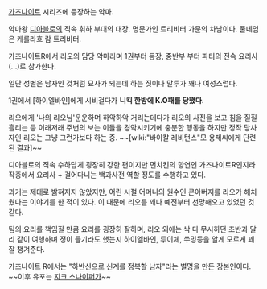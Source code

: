 [[가즈나이트]] 시리즈에 등장하는 악마.

악마왕 [[디아블로]]의 직속 휘하 부대의 대장. 명문가인 트리비터 가문의 차남이다. 풀네임은 케롤라흐 람 트리비터.

가즈나이트R에서 리오의 담당 악마라며 1권부터 등장, 중반부 부터 파티의 전속 요리사(...)로 참가한다.

일단 성별은 남자인 것처럼 묘사가 되는데 하는 짓이나 말투가 꽤나 여성스럽다.

1권에서 [하이엘바인]에게 시비걸다가 '''니킥 한방에 K.O패를 당했다'''.

리오에게 '나의 리오님'운운하며 하악하악 거리는데다가 리오의 사진을 보고 침을 질질 흘리는 등 이래저래 주변의 보는 이들을 경악시키기에 충분한 행동을 하지만 정작 당사자인 리오는 그냥 그런가보다 하는 중. ~~[wiki:"바이칼 레비턴스"모 용제씨에게 단련된 결과]~~

디아블로의 직속 수하답게 굉장히 강한 편이지만 먼치킨의 향연인 가즈나이트R인지라 작중에서 요리사 + 걸어다니는 백과사전 역할 정도를 수행하고 있다.

과거는 제대로 밝혀지지 않았지만, 어린 시절 어머니의 원수인 큰아버지를 리오가 해치웠다는 이야기를 한 적이 있다. 이 때문에 리오를 꽤나 예전부터 선망해오고 있었던 것 같다.
 
팀의 요리를 책임질 만큼 요리를 굉장히 잘하며, 리오 외에는 싹 다 무시하던 초반과 달리 같이 여행하며 정이 들기라도 했는지 하이엘바인, 루이체, 쑤밍등을 알게 모르게 꽤 잘 챙겨준다.

가즈나이트 R에서는 "하반신으로 신계를 정복할 남자"라는 별명을 만든 장본인이다. ~~이후 유포는 [[지크 스나이퍼]]가~~
